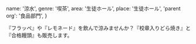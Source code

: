   name: '涼水',
  genre: '喫茶',
  area: '生徒ホール',
  place: '生徒ホール',
  'parent org': '食品部門',
}

『フラッペ』や『レモネード』を飲んで涼みませんか？『校章入りどら焼き』と『合格饅頭』も販売します。
